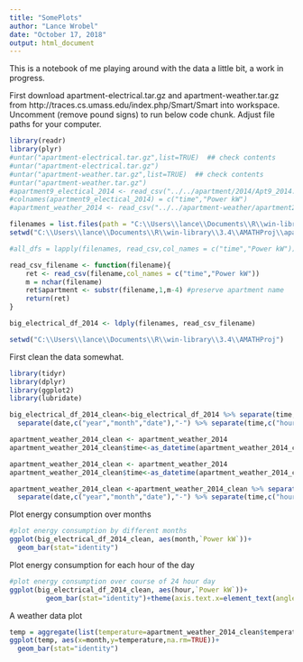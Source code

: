 ---
title: "SomePlots"
author: "Lance Wrobel"
date: "October 17, 2018"
output: html_document
---
This is a notebook of me playing around with the data a little bit, a work in progress.

First download apartment-electrical.tar.gz and apartment-weather.tar.gz from http://traces.cs.umass.edu/index.php/Smart/Smart into workspace. Uncomment 
(remove pound signs) to run below code chunk. Adjust file paths for your computer.
```{r}
library(readr)
library(plyr)
#untar("apartment-electrical.tar.gz",list=TRUE)  ## check contents
#untar("apartment-electrical.tar.gz")
#untar("apartment-weather.tar.gz",list=TRUE)  ## check contents
#untar("apartment-weather.tar.gz")
#apartment9_electical_2014 <- read_csv("../../apartment/2014/Apt9_2014.csv",header = FALSE)
#colnames(apartment9_electical_2014) = c("time","Power kW")
#apartment_weather_2014 <- read_csv("../../apartment-weather/apartment2014.csv")

filenames = list.files(path = "C:\\Users\\lance\\Documents\\R\\win-library\\3.4\\AMATHProj\\apartment\\2014", pattern="*.csv")
setwd("C:\\Users\\lance\\Documents\\R\\win-library\\3.4\\AMATHProj\\apartment\\2014")

#all_dfs = lapply(filenames, read_csv,col_names = c("time","Power kW")) #old code, keep commented

read_csv_filename <- function(filename){
    ret <- read_csv(filename,col_names = c("time","Power kW"))
    m = nchar(filename)
    ret$apartment <- substr(filename,1,m-4) #preserve apartment name
    return(ret)
}

big_electrical_df_2014 <- ldply(filenames, read_csv_filename)

setwd("C:\\Users\\lance\\Documents\\R\\win-library\\3.4\\AMATHProj")
```


First clean the data somewhat.
```{r}
library(tidyr)
library(dplyr)
library(ggplot2)
library(lubridate)

big_electrical_df_2014_clean<-big_electrical_df_2014 %>% separate(time,c("date","time"),' ') %>%
  separate(date,c("year","month","date"),"-") %>% separate(time,c("hour","minute","second"),":")

apartment_weather_2014_clean <- apartment_weather_2014 
apartment_weather_2014_clean$time<-as_datetime(apartment_weather_2014_clean$time) #time is hourly

apartment_weather_2014_clean <- apartment_weather_2014 
apartment_weather_2014_clean$time<-as_datetime(apartment_weather_2014_clean$time) #time is hourly

apartment_weather_2014_clean <-apartment_weather_2014_clean %>% separate(time,c("date","time"),' ') %>%
  separate(date,c("year","month","date"),"-") %>% separate(time,c("hour","minute","second"),":")

```

Plot energy consumption over months
```{r}

#plot energy consumption by different months
ggplot(big_electrical_df_2014_clean, aes(month,`Power kW`))+
  geom_bar(stat="identity")

```
Plot energy consumption for each hour of the day
```{r}
#plot energy consumption over course of 24 hour day
ggplot(big_electrical_df_2014_clean, aes(hour,`Power kW`))+
         geom_bar(stat="identity")+theme(axis.text.x=element_text(angle=60,hjust=1))
```

A weather data plot
```{r}
temp = aggregate(list(temperature=apartment_weather_2014_clean$temperature),list(month =factor(apartment_weather_2014_clean$month)),mean) 
ggplot(temp, aes(x=month,y=temperature,na.rm=TRUE))+
  geom_bar(stat="identity")
```

